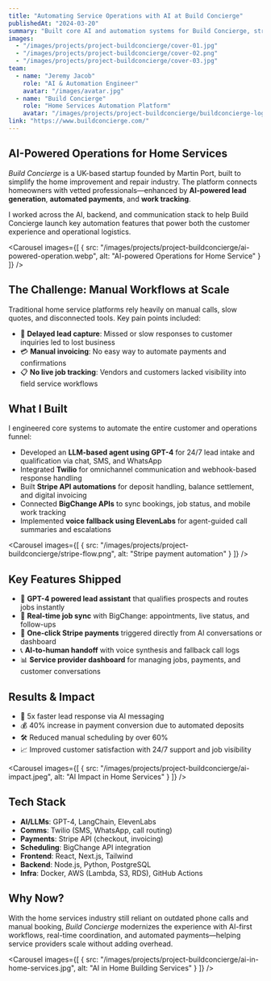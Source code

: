 ```yaml
---
title: "Automating Service Operations with AI at Build Concierge"
publishedAt: "2024-03-20"
summary: "Built core AI and automation systems for Build Concierge, streamlining lead generation, payments, and job tracking through GPT-4, Twilio, Stripe, and BigChange integrations."
images:
  - "/images/projects/project-buildconcierge/cover-01.jpg"
  - "/images/projects/project-buildconcierge/cover-02.png"
  - "/images/projects/project-buildconcierge/cover-03.jpg"
team:
  - name: "Jeremy Jacob"
    role: "AI & Automation Engineer"
    avatar: "/images/avatar.jpg"
  - name: "Build Concierge"
    role: "Home Services Automation Platform"
    avatar: "/images/projects/project-buildconcierge/buildconcierge-logo.webp"
link: "https://www.buildconcierge.com/"
---
```


## AI-Powered Operations for Home Services

*Build Concierge* is a UK-based startup founded by Martin Port, built to simplify the home improvement and repair industry. The platform connects homeowners with vetted professionals—enhanced by **AI-powered lead generation**, **automated payments**, and **work tracking**.

I worked across the AI, backend, and communication stack to help Build Concierge launch key automation features that power both the customer experience and operational logistics.

<Carousel
  images={[
    { src: "/images/projects/project-buildconcierge/ai-powered-operation.webp", alt: "AI-powered Operations for Home Service" }
  ]}
/>

## The Challenge: Manual Workflows at Scale

Traditional home service platforms rely heavily on manual calls, slow quotes, and disconnected tools. Key pain points included:
- 🧾 **Delayed lead capture**: Missed or slow responses to customer inquiries led to lost business
- 💳 **Manual invoicing**: No easy way to automate payments and confirmations
- 📋 **No live job tracking**: Vendors and customers lacked visibility into field service workflows

## What I Built

I engineered core systems to automate the entire customer and operations funnel:
- Developed an **LLM-based agent using GPT-4** for 24/7 lead intake and qualification via chat, SMS, and WhatsApp
- Integrated **Twilio** for omnichannel communication and webhook-based response handling
- Built **Stripe API automations** for deposit handling, balance settlement, and digital invoicing
- Connected **BigChange APIs** to sync bookings, job status, and mobile work tracking
- Implemented **voice fallback using ElevenLabs** for agent-guided call summaries and escalations

<Carousel
  images={[
    { src: "/images/projects/project-buildconcierge/stripe-flow.png", alt: "Stripe payment automation" }
  ]}
/>

## Key Features Shipped

- 💬 **GPT-4 powered lead assistant** that qualifies prospects and routes jobs instantly
- 🔄 **Real-time job sync** with BigChange: appointments, live status, and follow-ups
- 💸 **One-click Stripe payments** triggered directly from AI conversations or dashboard
- 📞 **AI-to-human handoff** with voice synthesis and fallback call logs
- 📊 **Service provider dashboard** for managing jobs, payments, and customer conversations

## Results & Impact

- 🚀 5x faster lead response via AI messaging
- 💰 40% increase in payment conversion due to automated deposits
- 🛠️ Reduced manual scheduling by over 60%
- 📈 Improved customer satisfaction with 24/7 support and job visibility

<Carousel
  images={[
    { src: "/images/projects/project-buildconcierge/ai-impact.jpeg", alt: "AI Impact in Home Services" }
  ]}
/>

## Tech Stack

- **AI/LLMs**: GPT-4, LangChain, ElevenLabs  
- **Comms**: Twilio (SMS, WhatsApp, call routing)  
- **Payments**: Stripe API (checkout, invoicing)  
- **Scheduling**: BigChange API integration  
- **Frontend**: React, Next.js, Tailwind  
- **Backend**: Node.js, Python, PostgreSQL  
- **Infra**: Docker, AWS (Lambda, S3, RDS), GitHub Actions

## Why Now?

With the home services industry still reliant on outdated phone calls and manual booking, *Build Concierge* modernizes the experience with AI-first workflows, real-time coordination, and automated payments—helping service providers scale without adding overhead.

<Carousel
  images={[
    { src: "/images/projects/project-buildconcierge/ai-in-home-services.jpg", alt: "AI in Home Building Services" }
  ]}
/>
